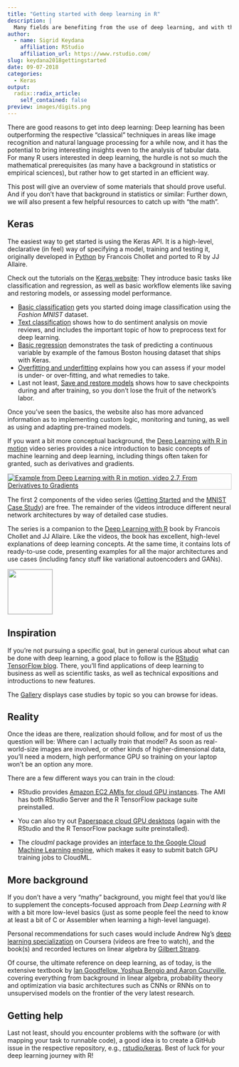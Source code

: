 ```yaml
---
title: "Getting started with deep learning in R"
description: |
  Many fields are benefiting from the use of deep learning, and with the R keras, tensorflow and related packages, you can now easily do state of the art deep learning in R. In this post, we want to give some orientation as to how to best get started.
author:
  - name: Sigrid Keydana
    affiliation: RStudio
    affiliation_url: https://www.rstudio.com/
slug: keydana2018gettingstarted
date: 09-07-2018
categories:
  - Keras
output:
  radix::radix_article:
    self_contained: false
preview: images/digits.png
---
```



There are good reasons to get into deep learning: Deep learning has been outperforming the respective "classical" techniques in areas like image recognition and natural language processing for a while now, and it has the potential to bring interesting insights even to the analysis of tabular data. For many R users interested in deep learning, the hurdle is not so much the mathematical prerequisites (as many have a background in statistics or empirical sciences), but rather how to get started in an efficient way.

This post will give an overview of some materials that should prove useful. And if you don't have that background in statistics or similar: Further down, we will also present a few helpful resources to catch up with "the math".

## Keras

The easiest way to get started is using the Keras API. It is a high-level, declarative (in feel) way of specifying a model, training and testing it, originally developed in [Python](http://keras.io) by Francois Chollet and ported to R by JJ Allaire.

Check out the tutorials on the [Keras website](https://tensorflow.rstudio.com/keras/): They introduce basic tasks like classification and regression, as well as basic workflow elements like saving and restoring models, or assessing model performance.

- [Basic classification](https://tensorflow.rstudio.com/keras/articles/tutorial_basic_classification.html) gets you started doing image classification using the _Fashion MNIST_ dataset.
- [Text classification](https://tensorflow.rstudio.com/keras/articles/tutorial_basic_text_classification.html) shows how to do sentiment analysis on movie reviews, and includes the important topic of how to preprocess text for deep learning.
- [Basic regression](https://tensorflow.rstudio.com/keras/articles/tutorial_basic_regression.html) demonstrates the task of predicting a continuous variable by example of the famous Boston housing dataset that ships with Keras.
- [Overfitting and underfitting](https://tensorflow.rstudio.com/keras/articles/tutorial_overfit_underfit.html) explains how you can assess if your model is under- or over-fitting, and what remedies to take.
- Last not least, [Save and restore models](https://tensorflow.rstudio.com/keras/articles/tutorial_save_and_restore.html) shows how to save checkpoints during and after training, so you don't lose the fruit of the network's labor.

Once you've seen the basics, the website also has more advanced information as to implementing custom logic, monitoring and tuning, as well as using and adapting pre-trained models.

If you want a bit more conceptual background, the [Deep Learning with R in motion](https://bit.ly/2oPtXWv) video series provides a nice introduction to basic concepts of machine learning and deep learning, including things often taken for granted, such as derivatives and gradients. 

[![Example from Deep Learning with R in motion, video 2.7, _From Derivatives to Gradients_](images/dl_in_motion.png){.l-body style="border: 1px solid rgba(0, 0, 0, 0.2);"}](https://bit.ly/2oPtXWv)

The first 2 components of the video series ([Getting Started](https://bit.ly/2oPtXWv) and the [MNIST Case Study](https://bit.ly/2MY6YHj)) are free. The remainder of the videos introduce different neural network architectures by way of detailed case studies.

The series is a companion to the [Deep Learning with R](https://www.amazon.com/Deep-Learning-R-Francois-Chollet/dp/161729554X) book by Francois Chollet and JJ Allaire. Like the videos, the book has excellent, high-level explanations of deep learning concepts. At the same time, it contains lots of ready-to-use code, presenting examples for all the major architectures and use cases (including fancy stuff like variational autoencoders and GANs). 

<aside>
[![](images/dlwR.png){width=100 style="border: 1px solid rgba(0, 0, 0, 0.2);"}](https://www.amazon.com/Deep-Learning-R-Francois-Chollet/dp/161729554X)
</aside>



## Inspiration

If you're not pursuing a specific goal, but in general curious about what can be done with deep learning, a good place to follow is the [RStudio TensorFlow blog](https://blogs.rstudio.com/tensorflow/). There, you'll find applications of deep learning to business as well as scientific tasks, as well as technical expositions and introductions to new features.

The [Gallery](https://tensorflow.rstudio.com/learn/gallery.html) displays case studies by topic so you can browse for ideas.

## Reality

Once the ideas are there, realization should follow, and for most of us the question will be: Where can I actually _train_ that model? As soon as real-world-size images are involved, or other kinds of higher-dimensional data, you'll need a modern, high performance GPU so training on your laptop won't be an option any more.

There are a few different ways you can train in the cloud: 

* RStudio provides [Amazon EC2 AMIs for cloud GPU instances](https://tensorflow.rstudio.com/tools/cloud_server_gpu.html). The AMI has both RStudio Server and the R TensorFlow package suite preinstalled.

* You can also try out [Paperspace cloud GPU desktops](https://tensorflow.rstudio.com/tools/cloud_desktop_gpu.html) (again with the RStudio and the R TensorFlow package suite preinstalled).

* The _cloudml_ package provides an [interface to the Google Cloud Machine Learning engine](https://tensorflow.rstudio.com/tools/cloudml/articles/getting_started.html), which makes it easy to submit batch GPU training jobs to CloudML.

## More background

If you don't have a very "mathy" background, you might feel that you'd like to supplement the concepts-focused approach from _Deep Learning with R_ with a bit more low-level basics (just as some people feel the need to know at least a bit of C or Assembler when learning a high-level language). 

Personal recommendations for such cases would include Andrew Ng's [deep learning specialization](https://www.coursera.org/specializations/deep-learning) on Coursera (videos are free to watch), and the book(s) and recorded lectures on linear algebra by [Gilbert Strang](https://ocw.mit.edu/courses/mathematics/18-06-linear-algebra-spring-2010/video-lectures/).

Of course, the ultimate reference on deep learning, as of today, is the extensive textbook by [Ian Goodfellow, Yoshua Bengio and Aaron Courville](http://www.deeplearningbook.org), covering everything from background in linear algebra, probability theory and optimization via basic architectures such as CNNs or RNNs on to unsupervised models on the frontier of the very latest research.

## Getting help

Last not least, should you encounter problems with the software (or with mapping your task to runnable code), a good idea is to create a GitHub issue in the respective repository, e.g., [rstudio/keras](https://github.com/rstudio/keras/).
Best of luck for your deep learning journey with R!


